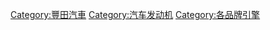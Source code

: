 
[[Category:豐田汽車|Category:豐田汽車]]
[[Category:汽车发动机|Category:汽车发动机]]
[[Category:各品牌引擎|Category:各品牌引擎]]